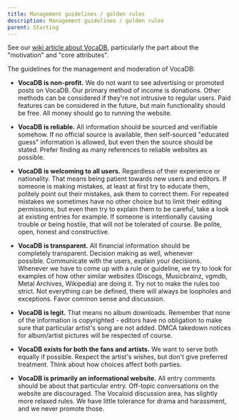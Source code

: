 ---
title: Management guidelines / golden rules
description: Management guidelines / golden rules
parent: Starting
---

See our [wiki article about VocaDB](http://wiki.vocadb.net/wiki/13/vocadb-description-what-is-it-for), particularly the part about the "motivation" and "core attributes".

The guidelines for the management and moderation of VocaDB:

* **VocaDB is non-profit.** We do not want to see advertising or promoted posts on VocaDB. Our primary method of income is donations. Other methods can be considered if they're not intrusive to regular users. Paid features can be considered in the future, but main functionality should be free. All money should go to running the website.

* **VocaDB is reliable.** All information should be sourced and verifiable somehow. If no official source is available, then self-sourced "educated guess" information is allowed, but even then the source should be stated. Prefer finding as many references to reliable websites as possible.

* **VocaDB is welcoming to all users.** Regardless of their experience or nationality. That means being patient towards new users and editors. If someone is making mistakes, at least at first try to educate them, politely point out their mistakes, ask them to correct them. For repeated mistakes we sometimes have no other choice but to limit their editing permissions, but even then try to explain them to be careful, take a look at existing entries for example. If someone is intentionally causing trouble or being hostile, that will not be tolerated of course. Be polite, open, honest and constructive.

* **VocaDB is transparent.** All financial information should be completely transparent. Decision making as well, whenever possible. Communicate with the users, explain your decisions. Whenever we have to come up with a rule or guideline, we try to look for examples of how other similar websites (Discogs, Musicbrainz, vgmdb, Metal Archives, Wikipedia) are doing it. Try not to make the rules too strict. Not everything can be defined, there will always be loopholes and exceptions. Favor common sense and discussion.

* **VocaDB is legit.** That means no album downloads. Remember that none of the information is copyrighted - editors have no obligation to make sure that particular artist's song are not added. DMCA takedown notices for album/artist pictures will be respected of course.

* **VocaDB exists for both the fans and artists.** We want to serve both equally if possible. Respect the artist's wishes, but don't give preferred treatment. Think about how choices affect both parties.

* **VocaDB is primarily an informational website.** All entry comments should be about that particular entry. Off-topic conversations on the website are discouraged. The Vocaloid discussion area, has slightly more relaxed rules. We have little tolerance for drama and harassment, and we never promote those.